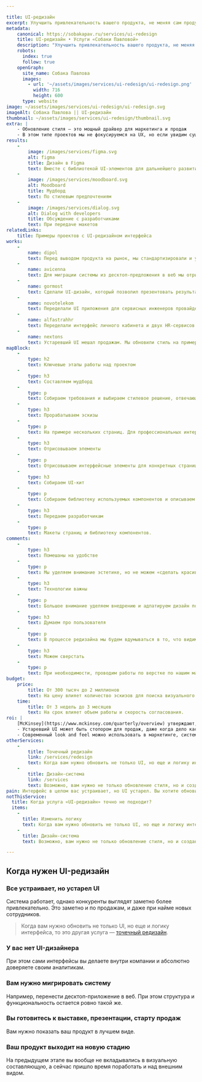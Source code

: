 ```yaml
---

title: UI-редизайн
excerpt: Улучшить привлекательность вашего продукта, не меняя сам продукт. Современный и выделяющийся среди конкурентов дизайн.
metadata:
    canonical: https://sobakapav.ru/services/ui-redesign
    title: UI-редизайн • Услуги «Собаки Павловой»
    description: "Улучшить привлекательность вашего продукта, не меняя сам продукт. Современный и выделяющийся среди конкурентов дизайн."
    robots:
      index: true
      follow: true
    openGraph:
      site_name: Собака Павлова
      images:
        - url: '~/assets/images/services/ui-redesign/ui-redesign.png'
          width: 716
          height: 600
      type: website
image: ~/assets/images/services/ui-redesign/ui-redesign.svg
imageAlt: Собака Павлова || UI-редизайн
thumbnail: ~/assets/images/services/ui-redesign/thumbnail.svg
extra: |
    - Обновление стиля — это мощный драйвер для маркетинга и продаж
    - В этом типе проектов мы не фокусируемся на UX, но если увидим существенные проблемы, то обязательно о них расскажем.
results:
    -
        image: /images/services/figma.svg
        alt: figma
        title: Дизайн в Figma
        text: Вместе с библиотекой UI-элементов для дальнейшего развития
    -
        image: /images/services/moodboard.svg
        alt: Moodboard
        title: Мудборд
        text: По стилевым предпочтениям
    -
        image: /images/services/dialog.svg
        alt: Dialog with developers
        title: Обсуждение с разработчиками
        text: При передаче макетов                                                  
relatedLinks:
    title: Примеры проектов с UI-редизайном интерфейса
works:
    -
        name: dipol
        text: Перед выводом продукта на рынок, мы стандартизировали и унифицировали UI. 
    -
        name: avicenna
        text: Для миграции системы из десктоп-предложения в веб мы отрисовали интерфейс заново
    -
        name: gormost
        text: Сделали UI-дизайн, который позволил презентовать результат в министерствах.
    -
        name: novotelekom
        text: Переделали UI приложения для сервисных инженеров провайдера.
    -
        name: alfastrahhr
        text: Переделали интерфейс личного кабинета и двух HR-сервисов корпоративного портала.
    -
        name: nextons
        text: Устаревший UI мешал продажам. Мы обновили стиль на примере одного раздела.
mapBlock:
    -
        type: h2
        text: Ключевые этапы работы над проектом
    -
        type: h3
        text: Составляем мудборд
    -
        type: p
        text: Собираем требования и выбираем стилевое решение, отвечающее вашей задаче и техническим ограничениям.
    -
        type: h3
        text: Прорабатываем эскизы
    -
        type: p
        text: На примере нескольких страниц. Для профессиональных интерфейсов чаще всего достаточно одного варианта, для массовых — три и более.
    -
        type: h3
        text: Отрисовываем элементы
    -
        type: p
        text: Отрисовываем интерфейсные элементы для конкретных страницах, точечно улучшая UI. Собираем макеты ключевых страниц системы или всей системы, если это необходимо.
    -
        type: h3
        text: Собираем UI-кит
    -
        type: p
        text: Собираем библиотеку используемых компонентов и описываем принципы построения интерфейса.
    -
        type: h3
        text: Передаем разработчикам
    -
        type: p
        text: Макеты страниц и библиотеку компонентов.
comments:
    -
        type: h3
        text: Помешаны на удобстве
    -
        type: p
        text: Мы уделяем внимание эстетике, но не можем «сделать красиво» в ущерб удобству и практичности. Если вы считаете, что вам нужна красота для эмоционального привлечения пользователей, то мы — не самые подходящие подрядчики.
    -
        type: h3
        text: Технологии важны
    -
        type: p
        text: Большое внимание уделяем внедрению и адпатируем дизайн под технологию.
    -
        type: h3
        text: Думаем про пользователя
    -
        type: p
        text: В процессе редизайна мы будем вдумываться в то, что видим на экране. Выделять акценты, менять компоновку, предлагать заменить один UI-элемент другим или точечно что-то добавить. Так мы улучшаем пользовательское взаимодействие на конкретной странице, не затрагивая весь весь сценарий и во всю логику работы системы.
    -
        type: h3
        text: Можем сверстать
    -
        type: p
        text: При необходимости, проводим работы по верстке по нашим макетам.
budget:
    price:
        title: От 300 тысяч до 2 миллионов
        text: На цену влияет количество эскизов для поиска визуального решения и количество экранов, которые необходимо отрисовать.
    time:
        title: От 3 недель до 3 месяцев
        text: На срок влияет объем работы и скорость согласования.
roi: | 
    [McKinsey](https://www.mckinsey.com/quarterly/overview) утверждают, что инвестиции в дизайн в целом позволяют компаниям [добиться существенного эффекта](https://www.mckinsey.com/capabilities/mckinsey-design/our-insights/the-business-value-of-design). В случае с UI-редизайном можно выделить два ключевых момента.
    - Устаревший UI может быть стопором для продаж, даже когда дело касается профессиональных систем. В этом случае инвестиции в дизайн можно рассматривать, как инвестиции в продажи.
    - Современный look and feel можно использовать в маркетинге, cистема становится демонстрируемой. В этом случае это еще и инвестиции в маркетинг.
otherServices:
    - 
        title: Точечный редизайн
        link: /services/redesign
        text: Когда вам нужно обновить не только UI, но еще и логику интерфейса, то это другая услуга — точечный редизайн.
    - 
        title: Дизайн-система
        link: /services
        text: Возможно, вам нужно не только обновление стиля, но и создание полноценной дизайн-системы. Это мы тоже делаем, но пока не описали отдельной услугой.
pain: Интерфейс в целом вас устраивает, но UI устарел. Вы хотите обновить стиль, сделать дизайн привлекательнее.
notThisService:
  title: Когда услуга «UI-редизайн» точно не подходит?
  items:
    -
      title: Изменить логику
      text: Когда вам нужно обновить не только UI, но еще и логику интерфейса, то это другая услуга — [точечный редизайн](/services/redesign).
    -
      title: Дизайн-система
      text: Возможно, вам нужно не только обновление стиля, но и создание полноценной дизайн-системы. Это мы тоже делаем, но пока не описали отдельной услугой.

---
```


## Когда нужен UI-редизайн

### Все устраивает, но устарел UI

Система работает, однако конкуренты выглядят заметно более привлекательно. Это заметно и по продажам, и даже при найме новых сотрудников.

> Когда вам нужно обновить не только UI, но еще и логику интерфейса, то это другая услуга — [точечный редизайн](/services/redesign).

### У вас нет UI-дизайнера

При этом сами интерфейсы вы делаете внутри компании и абсолютно доверяете своим аналитикам.

### Вам нужно мигрировать систему

Например, перенести десктоп-приложение в веб. При этом структура и функциональность остается ровно такой же. 

### Вы готовитесь к выставке, презентации, старту продаж

Вам нужно показать ваш продукт в лучшем виде.

### Ваш продукт выходит на новую стадию

На предыдущем этапе вы вообще не вкладывались в визуальную составляющую, а сейчас пришло время поработать и над внешним видом.
